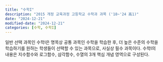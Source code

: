 ```yaml
---
title: "수학I"
description: "2015 개정 교육과정 고등학교 수학과 과목 ('18~'24 高1)"
date: "2024-12-21"
modified-date: "2024-12-21"
categories: [수학, 수학I]
---
```

일반 선택 과목인 수학Ⅰ은 명목상 공통 과목인 수학을 학습한 후, 더 높은 수준의 수학을 학습하기를 원하는 학생들이 선택할 수 있는 과목으로, 사실상 필수 과목이다. 수학Ⅰ의 내용은 지수함수와 로그함수, 삼각함수, 수열의 3개 핵심 개념 영역으로 구성된다.

